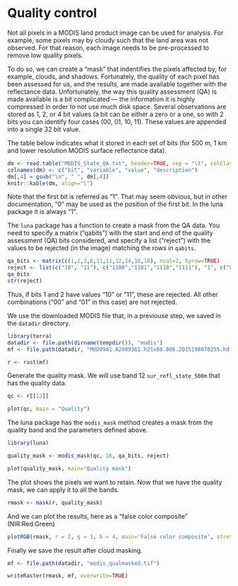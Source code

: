 

# Quality control

Not all pixels in a MODIS land product image can be used for analysis. For example, some pixels may by cloudy such that the land area was not observed. For that reason, each image needs to be pre-processed to remove low quality pixels. 

To do so, we can create a "mask" that indentifies the pixels affected by, for example, clouds, and shadows. Fortunately, the quality of each pixel has been assessed for us, and the results, are made available together with the reflectance data. Unfortunately, the way this quality assessment (QA) is made available is a bit complicated --- the information it is highly compressed in order to not use much disk space. Several observations are stored as 1, 2, or 4 bit values (a bit can be either a zero or a one, so with 2 bits you can identify four cases (00, 01, 10, 11). These values are appended into a single 32 bit value. 

The table below indicates what it stored in each set of bits (for 500 m, 1 km and lower resolution MODIS surface reflectance data).

```r
dm <- read.table("MODIS_State_QA.txt", header=TRUE, sep = "\t", colClasses = "character", encoding ="UTF-8", stringsAsFactors = FALSE)
colnames(dm) <- c("bit", "variable", "value", "description")
dm[,4] = gsub("\n", " ", dm[,4])
knitr::kable(dm, align="l")
```

Note that the first bit is referred as "1". That may seem obvious, but in other documentation, "0" may be used as the position of the first bit. In the luna package it is always "1". 

The `luna` package has a function to create a mask from the QA data. You need to specify a matrix ("qabits") with the start and end of the quality assessment (QA) bits considered, and specify a list ("reject") with the values to be rejected (in the image) matching the rows in `qabits`.

```r
qa_bits <- matrix(c(1,2,3,6,11,11,12,14,16,16), ncol=2, byrow=TRUE)
reject <- list(c("10", "11"), c("1100","1101","1110","1111"), "1", c("000","110","111"), "11")
qa_bits
str(reject)
```

Thus, if bits 1 and 2 have values "10" or "11", these are rejected. All other combinations ("00" and "01" in this case) are not rejected.

We use the downloaded MODIS file that, in a previouse step, we saved in the `datadir` directory.

```r
library(terra)
datadir <- file.path(dirname(tempdir()), "modis")
mf <- file.path(datadir, "MOD09A1.A2009361.h21v08.006.2015198070255.hdf")

r <- rast(mf)
```

Generate the quality mask. We will use band 12 `sur_refl_state_500m` that has the quality data.

```r
qc <- r[[12]]

plot(qc, main = "Quality")
```

The luna package has the `modis_mask` method creates a mask from the quality band and the parameters defined above. 

```r
library(luna)

quality_mask <- modis_mask(qc, 16, qa_bits, reject)

plot(quality_mask, main="Quality mask")  
```

The plot shows the pixels we want to retain. Now that we have the quality mask, we can apply it to all the bands. 

```r
rmask <- mask(r, quality_mask)
```

And we can plot the results, here as a "false color composite" (NIR:Red:Green)

```r
plotRGB(rmask, r = 2, g = 1, b = 4, main='False color composite', stretch="lin")
```

Finally we save the result after cloud masking.

```r
mf <- file.path(datadir, "modis_qualmasked.tif")

writeRaster(rmask, mf, overwrite=TRUE)
```

